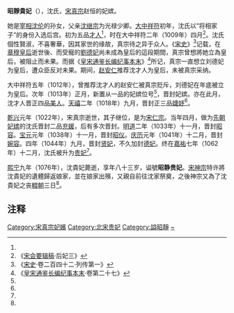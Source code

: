 '''昭靜貴妃'''（{{bd|994年||1076年||}}），沈氏，[[宋真宗|宋真宗]]赵恒的妃嫔。

她是[[宰相|宰相]][[沈倫|沈伦]]的孙女，父亲[[沈继宗|沈继宗]]为光禄少卿。[[大中祥符|大中祥符]]初年，沈氏以“将相家子”的身份入选后宫。初为五品[[才人|才人]]<ref name="a1"/>，时在大中祥符二年（1009年）四月<ref name="a2">《[[宋会要辑稿|宋会要辑稿]]·后妃三》</ref>。沈氏個性賢淑，不喜奢華，因其家世的缘故，真宗待之异于众人。《[[宋史|宋史]]》<ref name="a1">《[[宋史|宋史]]·卷二百四十二·列传第一》</ref>记载，在[[章穆皇后|章穆皇后]]逝世後、而受寵的[[章獻皇后|劉德妃]]尚未成為皇后的這段期間，真宗曾想將她立為皇后，被阻止而未果。而据《[[皇宋通鉴长编纪事本末|皇宋通鉴长编纪事本末]]》<ref name="a3">《[[皇宋通鉴长编纪事本末|皇宋通鉴长编纪事本末]]·卷第二十七》</ref>所记，真宗一直想立刘德妃为皇后，遭众臣反对未果。期间，[[赵安仁_(北宋)|赵安仁]]推荐沈才人为皇后，未被真宗采纳。

大中祥符五年（1012年），曾推荐沈才人的赵安仁被真宗贬斥，刘德妃在年底被立为皇后。次年（1013年）正月，新置从一品的妃嫔位号<ref name="a3"/>，晋封妃嫔。亦在此月，沈才人晋正四品[[美人_(位号)|美人]]。[[天禧_(北宋)|天禧]]二年（1018年）九月，晋封正三品[[婕妤|婕妤]]<ref name="a2"/>。

[[乾兴|乾兴]]元年（1022年），宋真宗逝世，其子继位，是为[[宋仁宗|宋仁宗]]。当年四月，做为[[先朝妃嫔|先朝妃嫔]]的沈氏晋封二品[[充媛|充媛]]，后有多次晋封。[[明道_(北宋)|明道]]二年（1033年）十一月，晋封[[昭容|昭容]]。[[宝元|宝元]]元年（1038年）十一月，晋封[[昭仪|昭仪]]。[[慶曆|庆历]]元年（1041年）十二月，晋封[[婉容_(位号)|婉容]]。四年（1044年）九月，晋封[[贤妃|贤妃]]，不久加封[[德妃|德妃]]。终在[[嘉祐|嘉祐]]七年（1062年）十二月，沈氏被升为[[贵妃|贵妃]]<ref name="a2"/>。

[[熙宁|熙宁]]九年（1076年），沈貴妃薨逝，享年八十三岁，谥號'''昭静贵妃'''。[[宋神宗|宋神宗]]特许將沈貴妃的遺體歸返娘家，並在娘家出殯，又親自前往沈家祭奠，之後神宗又為了沈貴妃之丧[[輟朝|輟朝]]三日<ref name="a1"/>。

== 注释 ==

{{Reflist|2}}

[[Category:宋真宗妃嬪|Category:宋真宗妃嬪]]
[[Category:北宋贵妃|Category:北宋贵妃]]
[[Category:謚昭靜|Category:謚昭靜]]
[[Category:沈姓|~]]